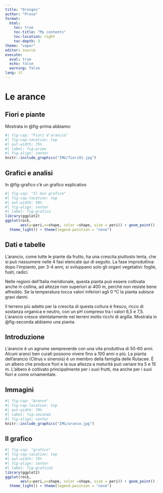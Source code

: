 ```yaml
---
title: "Oranges"
author: "Prova"
format:
  html:
    toc: true
    toc-title: "My contents"
    toc-location: right
    toc-depth: 3
theme: "vapor"
editor: source
execute: 
  eval: true
  echo: false
  warning: false
lang: it
---
```


# Le arance

## Fiori e piante

Mostrata in @fig-prima abbiamo: 


```r
#| fig-cap: "Fiori d'arancio"
#| fig-cap-location: top
#| out-width: 75%
#| label: fig-prima
#| fig-align: center
knitr::include_graphics("IMG/fiori01.jpg")
```


## Grafici e analisi

In @fig-grafico c'è un grafico esplicativo

```r
#| fig-cap: "Il mio grafico"
#| fig-cap-location: top
#| out-width: 50%
#| fig-align: center
#| label: fig-grafico
library(ggplot2)
ggplot(rock, 
       aes(y=peri,x=shape, color =shape, size = peri)) + geom_point() + 
  theme_light() + theme(legend.position = "none") 

```


## Dati e tabelle


:::: {.grid}


::: {.g-col-4}

L’arancio, come tutte le piante da frutto, ha una crescita piuttosto lenta, che si può riassumere nelle 4 fasi elencate qui di seguito. La fase improduttiva: dopo l’impianto, per 3-4 anni, si sviluppano solo gli organi vegetativi: foglie, fusti, radici.

:::

::: {.g-col-4}

Nelle regioni dell’Italia meridionale, questa pianta può essere coltivata anche in collina, ad altezze non superiori ai 400 m, perché non resiste bene alfreddo. Se la temperatura tocca valori inferiori agli 0 °C la pianta subisce gravi danni.

:::


::: {.g-col-4}

Il terreno più adatto per la crescita di questa coltura è fresco, ricco di sostanza organica e neutro, con un pH compreso tra i valori 6,5 e 7,5. L’arancio cresce stentatamente nei terreni molto ricchi di argilla. Mostrata in @fig-seconda abbiamo una pianta.

:::

::::


::: {.panel-tabset}

## Introduzione

L'arancio è un agrume sempreverde con una vita produttiva di 50-60 anni. Alcuni aranci ben curati possono vivere fino a 100 anni o più. La pianta dell’arancio (Citrus x sinensis) è un membro della famiglia delle Rutacee. È un albero che produce fiori e la sua altezza a maturità può variare tra 5 e 15 m. L’albero è coltivato principalmente per i suoi frutti, ma anche per i suoi fiori e come ornamentale. 

## Immagini


```r
#| fig-cap: "Arance"
#| fig-cap-location: top
#| out-width: 70%
#| label: fig-seconda
#| fig-align: center
knitr::include_graphics("IMG/arance.jpg")
```



## Il grafico

```r
#| fig-cap: "grafico"
#| fig-cap-location: top
#| out-width: 75%
#| fig-align: center
#| label: fig-grafico2
library(ggplot2)
ggplot(rock, 
       aes(y=peri,x=shape, color =shape, size = peri)) + geom_point() + 
  theme_light() + theme(legend.position = "none") 

```


:::


